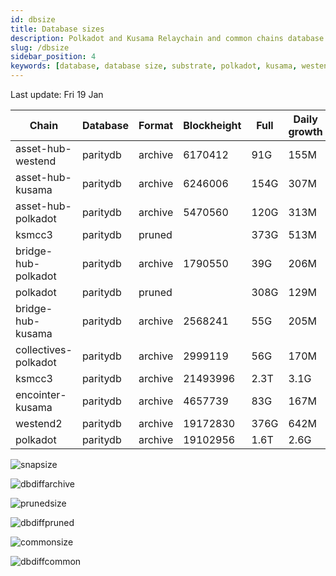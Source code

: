 ```yaml
---
id: dbsize
title: Database sizes
description: Polkadot and Kusama Relaychain and common chains database sizes
slug: /dbsize
sidebar_position: 4
keywords: [database, database size, substrate, polkadot, kusama, westend]
---
```



Last update: Fri 19 Jan

| Chain    | Database   | Format | Blockheight | Full         | Daily growth |
| ------------------------| ----------- | -------- | ------- | ---------- | ----- | 
| asset-hub-westend | paritydb | archive | 6170412 | 91G | 155M |
| asset-hub-kusama | paritydb | archive | 6246006 | 154G | 307M |
| asset-hub-polkadot | paritydb | archive | 5470560 | 120G | 313M |
| ksmcc3 | paritydb | pruned |  | 373G | 513M |
| bridge-hub-polkadot | paritydb | archive | 1790550 | 39G | 206M |
| polkadot | paritydb | pruned |  | 308G | 129M |
| bridge-hub-kusama | paritydb | archive | 2568241 | 55G | 205M |
| collectives-polkadot | paritydb | archive | 2999119 | 56G | 170M |
| ksmcc3 | paritydb | archive | 21493996 | 2.3T | 3.1G |
| encointer-kusama | paritydb | archive | 4657739 | 83G | 167M |
| westend2 | paritydb | archive | 19172830 | 376G | 642M |
| polkadot | paritydb | archive | 19102956 | 1.6T | 2.6G |

![snapsize](/img/archivesize.png)

![dbdiffarchive](/img/dbdiffrelay.png)

![prunedsize](/img/prunedsize.png)

![dbdiffpruned](/img/dbdiffpruned.png)

![commonsize](/img/commonsize.png)

![dbdiffcommon](/img/dbdiffcommon.png)
